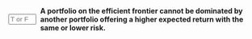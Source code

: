 
::: {.question-block}

<form onsubmit="event.preventDefault(); checkAnswerBox('module3_tf_q74','T')" style="display: flex; align-items: center; gap: 8px;">
<input type="text" id="module3_tf_q74" name="module3_tf_q74" maxlength="1" placeholder="T or F" style="width: 55px;" data-correct-answer="T" /> 
<label for="module3_tf_q74"><strong>A portfolio on the efficient frontier cannot be dominated by another portfolio offering a higher expected return with the same or lower risk.</strong></label>
</form>

<div id="feedback-module3_tf_q74" class="feedback" data-status="" style="display:none;">
The sentence is TRUE. By definition, no other portfolio offers a better risk–return combination.
</div>
:::
